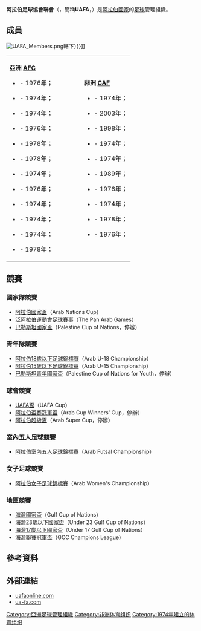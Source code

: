 {{Infobox Organization
|name = 阿拉伯足球協會聯會<br>''Union of Arab Football Associations''<br>الإتحاد العربي لكرة القدم<br />（UAFA）
|image = UnionArabeFootballAssociation.png
|size = 200px
|caption = UAFA標誌
|formation = 1974年
|type = 體育組織
|membership = 22個成員
|language = [[阿拉伯语|阿拉伯语]]、[[英語|英語]]
|leader_title = 會長
|egyptian =
|general =
|website = [http://www.uafaonline.com 官方網站]
}}
'''阿拉伯足球協會聯會'''（{{lang-en|'''Union of Arab Football Associations'''}}，簡稱'''UAFA'''，{{lang-ar|'''الاتحاد العربي لكرة القدم'''}}）是[[阿拉伯國家聯盟|阿拉伯國家]]的[[足球|足球]]管理組織。

==成員==
[[File:UAFA_Members.png|thumb]]轄下）}}{{legend|#5555ff|UAFA成員（[[非洲足協|CAF]]轄下）}}{{legend|#aaaaaa|非UAFA成員}}]]
{|
|valign="top"|
'''亞洲 [[亞洲足球協會|AFC]]'''
*{{fb|BHR}} - 1976年；
*{{fb|IRQ}} - 1974年；
*{{fb|JOR}} - 1974年；
*{{fb|KWT}} - 1976年；
*{{fb|LIB}} - 1978年；
*{{fb|OMA}} - 1978年；
*{{fb|PLE}} - 1974年；
*{{fb|QAT}} - 1976年；
*{{fb|KSA}} - 1974年；
*{{fb|SYR}} - 1974年；
*{{fb|UAE}} - 1974年；
*{{fb|YEM}} - 1978年；
|width="50"| 
|valign="top"|
'''非洲 [[非洲足球協會|CAF]]'''
*{{fb|ALG}} - 1974年；
*{{fb|COM}} - 2003年；
*{{fb|DJI}} - 1998年；
*{{fb|EGY}} - 1974年；
*{{fb|LBY}} - 1974年；
*{{fb|MTN}} - 1989年；
*{{fb|MAR}} - 1976年；
*{{fb|SOM}} - 1974年；
*{{fb|SUD}} - 1978年；
*{{fb|TUN}} - 1976年；
|}

==競賽==
=== 國家隊競賽 ===

* [[阿拉伯國家盃|阿拉伯國家盃]]（Arab Nations Cup）
* [[泛阿拉伯运动会|泛阿拉伯運動會足球賽事]]（The Pan Arab Games）
* [[巴勒斯坦國家盃|巴勒斯坦國家盃]]（Palestine Cup of Nations，停辦）

=== 青年隊競賽 ===
* [[阿拉伯18歲以下足球錦標賽|阿拉伯18歲以下足球錦標賽]]（Arab U-18 Championship）
* [[阿拉伯15歲以下足球錦標賽|阿拉伯15歲以下足球錦標賽]]（Arab U-15 Championship）
* [[巴勒斯坦青年國家盃|巴勒斯坦青年國家盃]]（Palestine Cup of Nations for Youth，停辦）

=== 球會競賽 ===
* [[UAFA盃|UAFA盃]]（UAFA Cup）
* [[阿拉伯盃賽冠軍盃|阿拉伯盃賽冠軍盃]]（Arab Cup Winners' Cup，停辦）
* [[阿拉伯超級盃|阿拉伯超級盃]]（Arab Super Cup，停辦）

=== 室內五人足球競賽 ===
* [[阿拉伯室內五人足球錦標賽|阿拉伯室內五人足球錦標賽]]（Arab Futsal Championship）

=== 女子足球競賽 ===
* [[阿拉伯女子足球錦標賽|阿拉伯女子足球錦標賽]]（Arab Women's Championship）

=== 地區競賽 ===
* [[海灣國家盃|海灣國家盃]]（Gulf Cup of Nations）
* [[海灣23歲以下國家盃|海灣23歲以下國家盃]]（Under 23 Gulf Cup of Nations）
* [[海灣17歲以下國家盃|海灣17歲以下國家盃]]（Under 17 Gulf Cup of Nations）
* [[海灣聯賽冠軍盃|海灣聯賽冠軍盃]]（GCC Champions League）

==參考資料==
{{Reflist}}

==外部連結==
* [https://web.archive.org/web/20150930192500/http://www.uafaonline.com/ uafaonline.com]
* [https://web.archive.org/web/20090312023305/http://www.ua-fa.com/ ua-fa.com]

{{非洲足球}}

[[Category:亞洲足球管理組織|Category:亞洲足球管理組織]]
[[Category:非洲体育组织|Category:非洲体育组织]]
[[Category:1974年建立的体育组织|Category:1974年建立的体育组织]]